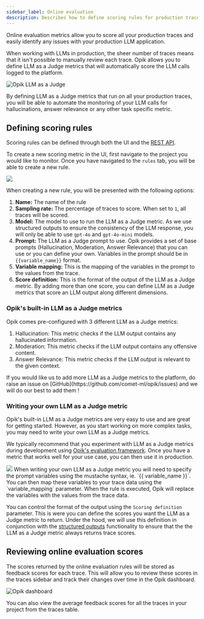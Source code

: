 ```yaml
---
sidebar_label: Online evaluation
description: Describes how to define scoring rules for production traces
---
```


<Tip>
  Online evaluation metrics allow you to score all your production traces and easily identify any issues with your
  production LLM application.
</Tip>

When working with LLMs in production, the sheer number of traces means that it isn't possible to manually review each trace. Opik allows you to define LLM as a Judge metrics that will automatically score the LLM calls logged to the platform.

![Opik LLM as a Judge](/static/img/production/online_evaluation.gif)

By defining LLM as a Judge metrics that run on all your production traces, you will be able to
automate the monitoring of your LLM calls for hallucinations, answer relevance or any other task
specific metric.

## Defining scoring rules

Scoring rules can be defined through both the UI and the [REST API](/reference/rest_api/create-automation-rule-evaluator.api.mdx).

To create a new scoring metric in the UI, first navigate to the project you would like to monitor. Once you have navigated to the `rules` tab, you will be able to create a new rule.

<Frame>
  <img src="/static/img/production/online_evaluation_rule_modal.png" />
</Frame>

When creating a new rule, you will be presented with the following options:

1. **Name:** The name of the rule
2. **Sampling rate:** The percentage of traces to score. When set to `1`, all traces will be scored.
3. **Model:** The model to use to run the LLM as a Judge metric. As we use structured outputs to ensure the consistency of the LLM response, you will only be able to use `gpt-4o` and `gpt-4o-mini` models.
4. **Prompt:** The LLM as a Judge prompt to use. Opik provides a set of base prompts (Hallucination, Moderation, Answer Relevance) that you can use or you can define your own. Variables in the prompt should be in `{{variable_name}}` format.
5. **Variable mapping:** This is the mapping of the variables in the prompt to the values from the trace.
6. **Score definition:** This is the format of the output of the LLM as a Judge metric. By adding more than one score, you can define LLM as a Judge metrics that score an LLM output along different dimensions.

### Opik's built-in LLM as a Judge metrics

Opik comes pre-configured with 3 different LLM as a Judge metrics:

1. Hallucination: This metric checks if the LLM output contains any hallucinated information.
2. Moderation: This metric checks if the LLM output contains any offensive content.
3. Answer Relevance: This metric checks if the LLM output is relevant to the given context.

<Tip>
  If you would like us to add more LLM as a Judge metrics to the platform, do raise an issue on
  [GitHub](https://github.com/comet-ml/opik/issues) and we will do our best to add them !
</Tip>

### Writing your own LLM as a Judge metric

Opik's built-in LLM as a Judge metrics are very easy to use and are great for getting started. However, as you start working on more complex tasks, you may need to write your own LLM as a Judge metrics.

We typically recommend that you experiment with LLM as a Judge metrics during development using [Opik's evaluation framework](/docs/evaluation/overview). Once you have a metric that works well for your use case, you can then use it in production.

<Frame>
  <img src="/static/img/production/online_evaluation_custom_judge.png" />
</Frame>
When writing your own LLM as a Judge metric you will need to specify the prompt variables using the mustache syntax, ie.
`{{ variable_name }}`. You can then map these variables to your trace data using the `variable_mapping` parameter. When the
rule is executed, Opik will replace the variables with the values from the trace data.

You can control the format of the output using the `Scoring definition` parameter. This is were you can define the scores you want the LLM as a Judge metric to return. Under the hood, we will use this definition in conjunction with the [structured outputs](https://platform.openai.com/docs/guides/structured-outputs) functionality to ensure that the the LLM as a Judge metric always returns trace scores.

## Reviewing online evaluation scores

The scores returned by the online evaluation rules will be stored as feedback scores for each trace. This will allow you to review these scores in the traces sidebar and track their changes over time in the Opik dashboard.

![Opik dashboard](/static/img/production/opik_monitoring_dashboard.gif)

You can also view the average feedback scores for all the traces in your project from the traces table.
